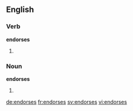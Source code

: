 ==English==

===Verb===
'''endorses'''

# {{third-person singular of|endorse}}

===Noun===
'''endorses'''

# {{plural of|endorse}}

[[de:endorses]]
[[fr:endorses]]
[[sv:endorses]]
[[vi:endorses]]